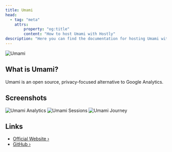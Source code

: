 ```yaml
---
title: Umami
head:
  - tag: "meta"
    attrs:
        property: "og:title"
        content: "How to host Umami with Hostly"
description: "Here you can find the documentation for hosting Umami with Hostly."
---
```



<Badge text="One-click setup." variant="note" size="large" />

![Umami](https://raw.githubusercontent.com/umami-software/umami/refs/heads/master/public/mstile-150x150.png)

## What is Umami?

Umami is an open source, privacy-focused alternative to Google Analytics.

## Screenshots

![Umami Analytics](https://raw.githubusercontent.com/umami-software/website/refs/heads/master/public/images/preview-website-stats.png)
![Umami Sessions](https://raw.githubusercontent.com/umami-software/website/refs/heads/master/public/images/preview-session-stats.png)
![Umami Journey](https://raw.githubusercontent.com/umami-software/website/refs/heads/master/public/images/blog/user-journey.png)

## Links

- [Official Website ›](https://umami.is)
- [GitHub ›](https://github.com/umami-software/umami)
